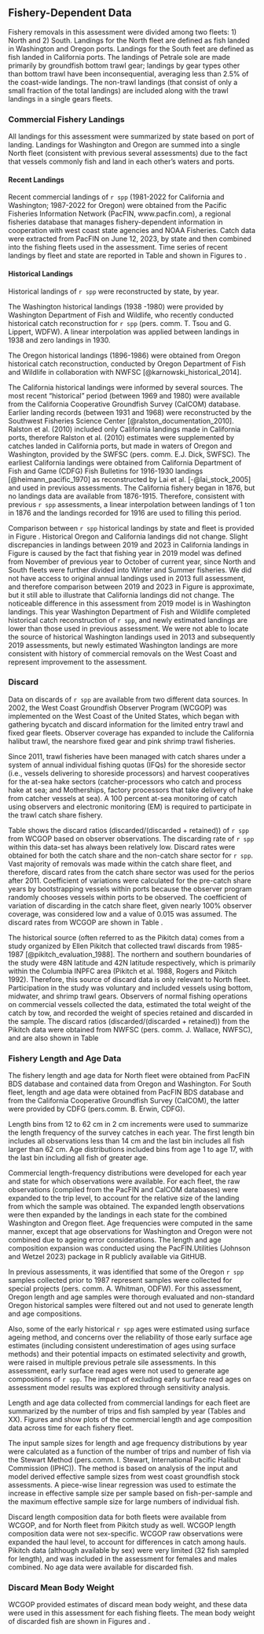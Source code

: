 ## Fishery-Dependent Data
Fishery removals in this assessment were divided among two fleets: 1) North and 2) South. Landings for the North fleet are defined as fish landed in Washington and Oregon ports. Landings for the South feet are defined as fish landed in California ports. The landings of Petrale sole are made primarily by groundfish bottom trawl gear; landings by gear types other than bottom trawl have been inconsequential, averaging less than 2.5% of the coast-wide landings. The non-trawl landings (that consist of only a small fraction of the total landings) are included along with the trawl landings in a single gears fleets.

### Commercial Fishery Landings

All landings for this assessment were summarized by state based on port of landing. Landings for Washington and Oregon are summed into a single North fleet (consistent with previous several assessments) due to the fact that vessels commonly fish and land in each other's waters and ports.

#### Recent Landings

Recent commercial landings of `r spp` (1981-2022 for California and Washington; 1987-2022 for Oregon) were obtained from the Pacific Fisheries Information Network (PacFIN, www.pacfin.com), a regional fisheries database that manages fishery-dependent information in cooperation with west coast state agencies and NOAA Fisheries. Catch data were extracted from PacFIN on June 12, 2023, by state and then combined into the fishing fleets used in the assessment. Time series of recent landings by fleet and state are reported in Table \ref{tab:catch-table} and shown in Figures \ref{fig:catch-figures-r4ss} to \ref{fig:catch-comparison}.

#### Historical Landings

Historical landings of `r spp` were reconstructed by state, by year. 

The Washington historical landings (1938 -1980) were provided by Washington Department of Fish and Wildlife, who recently conducted historical catch reconstruction for `r spp` (pers. comm. T. Tsou and G. Lippert, WDFW). A linear interpolation was applied between landings in 1938 and zero landings in 1930.

The  Oregon historical landings (1896-1986) were obtained from Oregon historical catch reconstruction, conducted by Oregon Department of Fish and Wildlife in collaboration with NWFSC [@karnowski_historical_2014]. 

The California historical landings were informed by several sources. The most recent “historical” period (between 1969 and 1980) were available from the California Cooperative Groundfish Survey (CalCOM) database. Earlier landing records (between 1931 and 1968) were reconstructed by the Southwest Fisheries Science Center  [@ralston_documentation_2010]. Ralston et al. (2010) included only California landings made in California ports, therefore Ralston et al. (2010) estimates were supplemented by catches landed in California ports, but made in waters of Oregon and Washington, provided by the SWFSC (pers. comm. E.J. Dick, SWFSC). The earliest California landings were obtained from California Department of Fish and Game (CDFG) Fish Bulletins for 1916-1930 landings [@heimann_pacific_1970] as reconstructed by Lai et al. [-@lai_stock_2005] and used in previous assessments. The California fishery began in 1876, but no landings data are available from 1876-1915. Therefore, consistent with previous `r spp` assessments, a linear interpolation between landings of 1 ton in 1876 and the landings recorded for 1916 are used to filling this period.

Comparison between `r spp` historical landings by state and fleet is provided in Figure \ref{fig:catch-comparison}. Historical Oregon and California landings did not change. Slight discrepancies in landings between 2019 and 2023 in California landings in Figure \ref{fig:catch-comparison} is caused by the fact that fishing year in 2019 model was defined from November of previous year to October of current year, since North and South fleets were further divided into Winter and Summer fisheries. We did not have access to original annual landings used in 2013 full assessment, and therefore comparison between 2019 and 2023 in Figure \ref{fig:catch-comparison} is approximate, but it still able to illustrate that California landings did not change. The noticeable difference in this assessment from 2019 model is in Washington landings. This year Washington Department of Fish and Wildlife completed historical catch reconstruction of `r spp`, and newly estimated landings are lower than those used in previous assessment. We were not able to locate the source of historical Washington landings used in 2013 and subsequently  2019 assessments, but newly estimated Washington landings are more consistent with history of commercial removals on the West Coast and represent improvement to the assessment.  

### Discard

Data on discards of `r spp` are available from two different data sources. In 2002, the West Coast Groundfish Observer Program (WCGOP) was implemented on the West Coast of the United States, which began with gathering bycatch and discard information for the limited entry trawl and fixed gear fleets. Observer coverage has expanded to include the California halibut trawl, the nearshore fixed gear and pink shrimp trawl fisheries. 

Since 2011, trawl fisheries have been managed with catch shares under a system of annual individual fishing quotas (IFQs) for the shoreside sector (i.e., vessels delivering to shoreside processors) and harvest cooperatives for the at-sea hake sectors (catcher-processors who catch and process hake at sea; and Motherships, factory processors that take delivery of hake from catcher vessels at sea). A 100 percent at-sea monitoring of catch using observers and electronic monitoring (EM) is required to participate in the trawl catch share fishery.

Table \ref{tab:Discard} shows the discard ratios (discarded/(discarded + retained)) of `r spp` from WCGOP based on observer observations. The discarding rate of `r spp` within this data-set has always been relatively low.  Discard rates were obtained for both the catch share and the non-catch share sector for `r spp`. 
Vast majority of removals was made within the catch share fleet, and therefore, discard rates from the catch share sector was used for the perios after 2011. Coefficient of variations were calculated for the pre-catch share years by bootstrapping vessels within ports because the observer program randomly chooses vessels within ports to be observed. The coefficient of variation of discarding in the catch share fleet, given nearly 100% observer coverage, was considered low and a value of 0.015 was assumed. The discard rates from WCGOP are shown in Table \ref{tab:Discard}. 

The historical source (often referred to as the Pikitch data) comes from a study organized by Ellen Pikitch that collected trawl discards from 1985-1987 [@pikitch_evaluation_1988]. The northern and southern boundaries of the study were 48\textdegree 42\textquotesingle N latitude and 42\textdegree 60\textquotesingle N latitude respectively, which is primarily within the Columbia INPFC area (Pikitch et al. 1988, Rogers and Pikitch 1992). Therefore, this source of discard data is only relevant to North fleet. Participation in the study was voluntary and included vessels using bottom, midwater, and shrimp trawl gears. Observers of normal fishing operations on commercial vessels collected the data, estimated the total weight of the catch by tow, and recorded the weight of species retained and discarded in the sample. The discard ratios (discarded/(discarded + retained)) from the Pikitch data were obtained from NWFSC (pers. comm. J. Wallace, NWFSC), and are also shown in Table \ref{tab:Discard}

### Fishery Length and Age Data

The fishery length and age data for North fleet were obtained from PacFIN BDS database and contained data from Oregon and Washington. For South fleet, length and age data were obtained from PacFIN BDS database and from the California Cooperative Groundfish Survey (CalCOM), the latter were provided by CDFG (pers.comm. B. Erwin, CDFG). 

Length bins from 12 to 62 cm in 2 cm increments were used to summarize the length frequency of the survey catches in each year. The first length bin includes all observations less than 14 cm and the last bin includes all fish larger than 62 cm. Age distributions included bins from age 1 to age 17, with the last bin including all fish of greater age.

Commercial length-frequency distributions were developed for each year and state for which observations were available. For each fleet, the raw observations (compiled from the PacFIN and CalCOM databases) were expanded to the trip level, to account for the relative size of the landing from which the sample was obtained. The expanded length observations were then expanded by the landings in each state for the combined Washington and Oregon fleet. Age frequencies were computed in the same manner, except that age observations for Washington and Oregon were not combined due to ageing error considerations. The length and age composition expansion was conducted using the PacFIN.Utilities (Johnson and Wetzel 2023) package in R publicly available via GitHUB.

In previous assessments, it was identified that some of the Oregon `r spp` samples collected prior to 1987 represent samples were collected for special projects (pers. comm. A. Whitman, ODFW). For this assessment, Oregon length and age samples were thorough evaluated and non-standard Oregon historical samples were filtered out and not used to generate length and age compositions.
 
Also, some of the early historical `r spp` ages were estimated using surface ageing method, and concerns over the reliability of those early surface age estimates (including consistent underestimation of ages using surface methods) and their potential impacts on estimated selectivity and growth, were raised in multiple previous petrale sile assessments. In this assessment, early surface read ages were not used to generate age compositions of `r spp`. The impact of excluding early surface read ages on assessment model results was explored through sensitivity analysis.

Length and age data collected from commercial landings for each fleet are summarized by the number of trips and fish sampled by year (Tables \ref{tab:sample-size-length-by-fleet} and XX). Figures \ref{fig:len-all-bubbles} and \ref{fig:age-all-bubbles} show plots of the commercial length and age composition data across time for each fishery fleet.

The input sample sizes for length and age frequency distributions by year were calculated as a function of the number of trips and number of fish via the Stewart Method (pers.comm. I. Stewart, International Pacific Halibut Commission (IPHC)). The method is based on analysis of the input and model derived effective sample sizes from west coast groundfish stock assessments. A piece-wise linear regression was used to estimate the increase in effective sample size per sample based on fish-per-sample and the maximum effective sample size for large numbers of individual fish.

Discard length composition data for both fleets were available from WCGOP, and for North fleet from Pikitch study as well. WCGOP length composition data were not sex-specific. WCGOP raw observations were expanded the haul level, to account for differences in catch among hauls. Pikitch data (although available by sex) were very limited (32 fish sampled for length), and was included in the assessment for females and males combined. No age data were available for discarded fish.

### Discard Mean Body Weight

WCGOP provided estimates of discard mean body weight, and these data were used in this assessment for each fishing fleets. The mean body weight of discarded fish are shown in Figures \ref{fig:mnwt_fitNorth} and \ref{fig:mnwt_fitSouth}.
